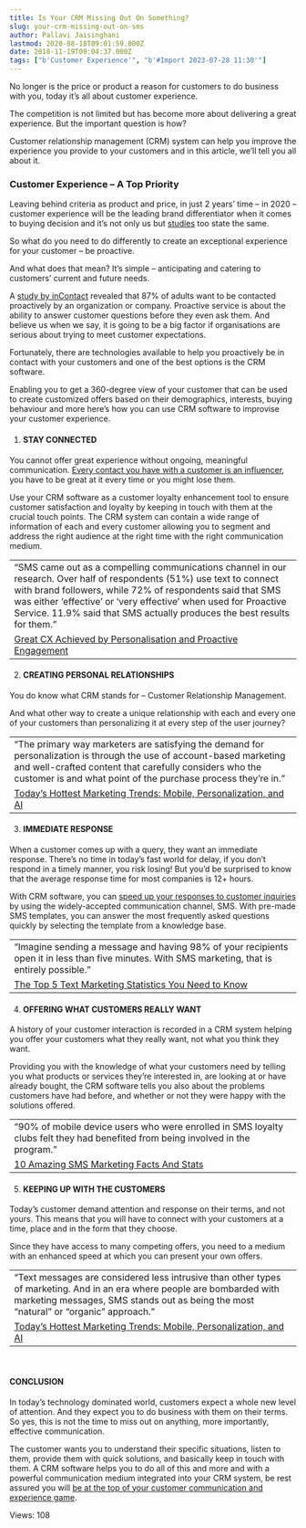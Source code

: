 ```yaml
---
title: Is Your CRM Missing Out On Something?
slug: your-crm-missing-out-on-sms
author: Pallavi Jaisinghani
lastmod: 2020-08-18T09:01:59.000Z
date: 2018-11-19T09:04:37.000Z
tags: ["b'Customer Experience'", "b'#Import 2023-07-28 11:30'"]
---
```


No longer is the price or product a reason for customers to do business with you, today it’s all about customer experience.


The competition is not limited but has become more about delivering a great experience. But the important question is how?


Customer relationship management (CRM) system can help you improve the experience you provide to your customers and in this article, we’ll tell you all about it.


### **Customer Experience – A Top Priority**


Leaving behind criteria as product and price, in just 2 years’ time – in 2020 – customer experience will be the leading brand differentiator when it comes to buying decision and it’s not only us but [studies](https://www.walkerinfo.com/knowledge-center/webcasts/customers-2020) too state the same.


So what do you need to do differently to create an exceptional experience for your customer – be proactive.


And what does that mean? It’s simple – anticipating and catering to customers’ current and future needs.


A [study by inContact](http://www.incontact.com/call-center-industy-news/us-consumers-want-todays-companies-be-proactive-customer-service) revealed that 87% of adults want to be contacted proactively by an organization or company. Proactive service is about the ability to answer customer questions before they even ask them. And believe us when we say, it is going to be a big factor if organisations are serious about trying to meet customer expectations.


Fortunately, there are technologies available to help you proactively be in contact with your customers and one of the best options is the CRM software.


Enabling you to get a 360-degree view of your customer that can be used to create customized offers based on their demographics, interests, buying behaviour and more here’s how you can use CRM software to improvise your customer experience.


1. #### STAY CONNECTED


You cannot offer great experience without ongoing, meaningful communication. [Every contact you have with a customer is an influencer](https://msg91.com/sms-addons/?utm_source=blog&utm_medium=int&utm_campaign=crm), you have to be great at it every time or you might lose them.


Use your CRM software as a customer loyalty enhancement tool to ensure customer satisfaction and loyalty by keeping in touch with them at the crucial touch points. The CRM system can contain a wide range of information of each and every customer allowing you to segment and address the right audience at the right time with the right communication medium.




|  |
| --- |
| “SMS came out as a compelling communications channel in our research. Over half of respondents (51%) use text to connect with brand followers, while 72% of respondents said that SMS was either ‘effective’ or ‘very effective’ when used for Proactive Service. 11.9% said that SMS actually produces the best results for them.”
[Great CX Achieved by Personalisation and Proactive Engagement](https://cxm.co.uk/great-cx-achieved-personalisation-proactive-engagement/) |


2. ####  CREATING PERSONAL RELATIONSHIPS


You do know what CRM stands for – Customer Relationship Management.


And what other way to create a unique relationship with each and every one of your customers than personalizing it at every step of the user journey?




|  |
| --- |
| “The primary way marketers are satisfying the demand for personalization is through the use of account-based marketing and well-crafted content that carefully considers who the customer is and what point of the purchase process they’re in.”
[Today’s Hottest Marketing Trends: Mobile, Personalization, and AI](https://www.openmarket.com/blog/hottest-marketing-trends-mobile-personalization-and-ai/) |


3. ####  IMMEDIATE RESPONSE


When a customer comes up with a query, they want an immediate response. There’s no time in today’s fast world for delay, if you don’t respond in a timely manner, you risk losing! But you’d be surprised to know that the average response time for most companies is 12+ hours.


With CRM software, you can [speed up your responses to customer inquiries](https://msg91.com/sms-campaign/?utm_source=blog&utm_medium=int&utm_campaign=crm) by using the widely-accepted communication channel, SMS. With pre-made SMS templates, you can answer the most frequently asked questions quickly by selecting the template from a knowledge base.




|  |
| --- |
| “Imagine sending a message and having 98% of your recipients open it in less than five minutes. With SMS marketing, that is entirely possible.”
[The Top 5 Text Marketing Statistics You Need to Know](https://www.simplycast.com/blog/the-top-5-sms-marketing-statistics-you-need-to-know/#post) |


4. ####  OFFERING WHAT CUSTOMERS REALLY WANT


A history of your customer interaction is recorded in a CRM system helping you offer your customers what they really want, not what you think they want.


Providing you with the knowledge of what your customers need by telling you what products or services they’re interested in, are looking at or have already bought, the CRM software tells you also about the problems customers have had before, and whether or not they were happy with the solutions offered.




|  |
| --- |
| “90% of mobile device users who were enrolled in SMS loyalty clubs felt they had benefited from being involved in the program.”
[10 Amazing SMS Marketing Facts And Stats](https://blog.jacobsclevenger.com/10-amazing-sms-marketing-facts-and-stats) |


5. #### KEEPING UP WITH THE CUSTOMERS


Today’s customer demand attention and response on their terms, and not yours. This means that you will have to connect with your customers at a time, place and in the form that they choose.


Since they have access to many competing offers, you need to a medium with an enhanced speed at which you can present your own offers.




|  |
| --- |
| “Text messages are considered less intrusive than other types of marketing. And in an era where people are bombarded with marketing messages, SMS stands out as being the most “natural” or “organic” approach.”
[Today’s Hottest Marketing Trends: Mobile, Personalization, and AI](https://www.openmarket.com/blog/hottest-marketing-trends-mobile-personalization-and-ai/) |


 


#### CONCLUSION


In today’s technology dominated world, customers expect a whole new level of attention. And they expect you to do business with them on their terms. So yes, this is not the time to miss out on anything, more importantly, effective communication.


The customer wants you to understand their specific situations, listen to them, provide them with quick solutions, and basically keep in touch with them. A CRM software helps you to do all of this and more and with a powerful communication medium integrated into your CRM system, be rest assured you will [be at the top of your customer communication and experience game](https://msg91.com/startups/?utm_source=blog&utm_medium=int&utm_campaign=crm).


 Views: 108


